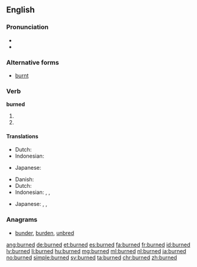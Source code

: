 ==English==

===Pronunciation===
* {{IPA|/ˈbɜː(r)nd/}}
* {{audio|En-us-burned.ogg|Audio (US)|lang=en}}

===Alternative forms===
* [[burnt]] {{qualifier|chiefly British}}

===Verb===
'''burned'''

# {{en-simple past of|burn}}
# {{past participle of|burn|lang=en}}

====Translations====
{{trans-top|simple past of to burn}}
* Dutch: {{t+|nl|verbrandde}}
* Indonesian: {{t+|id|bakar|alt=membakar}}
{{trans-mid}}
* Japanese: {{t|ja|燃えた|tr=[[もえた]], moeta}}
{{trans-bottom}}

{{trans-top|past participle of to burn}}
* Danish: {{t+|da|brændt}}
* Dutch: {{t+|nl|verbrand}}
* Indonesian: {{t+|id|bakar|alt=membakar}}, {{t+|id|bakar|alt=dibakar}}, {{t+|id|bakar|alt=terbakar}}
{{trans-mid}}
* Japanese: {{t|ja|燃やされた|tr=[[もやされた]], moyasareta}}, {{t|ja|燃える|tr=[[もえる]], moeru}}, {{t|ja|燃えた|tr=[[もえた]], moeta}}
{{trans-bottom}}

===Anagrams===
* [[bunder#English|bunder]], [[burden#English|burden]], [[unbred#English|unbred]]

[[ang:burned]]
[[de:burned]]
[[et:burned]]
[[es:burned]]
[[fa:burned]]
[[fr:burned]]
[[id:burned]]
[[lv:burned]]
[[li:burned]]
[[hu:burned]]
[[mg:burned]]
[[ml:burned]]
[[nl:burned]]
[[ja:burned]]
[[no:burned]]
[[simple:burned]]
[[sv:burned]]
[[ta:burned]]
[[chr:burned]]
[[zh:burned]]